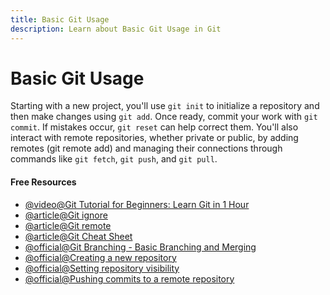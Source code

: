 ```yaml
---
title: Basic Git Usage
description: Learn about Basic Git Usage in Git
---
```


# Basic Git Usage

Starting with a new project, you'll use `git init` to initialize a repository and then make changes using `git add`. Once ready, commit your work with `git commit`. If mistakes occur, `git reset` can help correct them. You'll also interact with remote repositories, whether private or public, by adding remotes (git remote add) and managing their connections through commands like `git fetch`, `git push`, and `git pull`.

#### Free Resources

- [@video@Git Tutorial for Beginners: Learn Git in 1 Hour](https://www.youtube.com/watch?v=8JJ101D3knE&t=1135s)
- [@article@Git ignore](https://www.atlassian.com/git/tutorials/saving-changes/gitignore)
- [@article@Git remote](https://www.atlassian.com/git/tutorials/syncing)
- [@article@Git Cheat Sheet](https://education.github.com/git-cheat-sheet-education.pdf)
- [@official@Git Branching - Basic Branching and Merging](https://git-scm.com/book/en/v2/Git-Branching-Basic-Branching-and-Merging)
- [@official@Creating a new repository](https://docs.github.com/en/repositories/creating-and-managing-repositories/creating-a-new-repository)
- [@official@Setting repository visibility](https://docs.github.com/en/repositories/managing-your-repositorys-settings-and-features/managing-repository-settings/setting-repository-visibility)
- [@official@Pushing commits to a remote repository](https://docs.github.com/en/get-started/using-git/pushing-commits-to-a-remote-repository)
